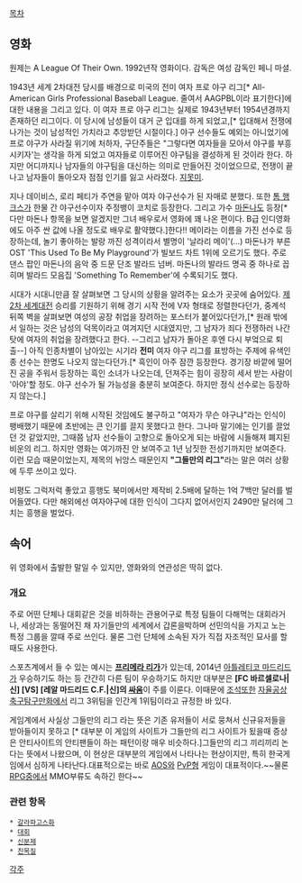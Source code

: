 [[목차]]

== 영화 ==

원제는 A League Of Their Own. 1992년작 영화이다. 감독은 여성 감독인 페니 마셜.

1943년 세계 2차대전 당시를 배경으로 미국의 전미 여자 프로 야구 리그[* All-American Girls Professional Baseball League. 줄여서 AAGPBL이라 표기한다]에 대한 내용을 그리고 있다. 이 여자 프로 야구 리그는 실제로 1943년부터 1954년경까지 존재하던 리그이다. 이 당시에 남성들이 대거 군 입대를 하게 되었고,[* 입대해서 전쟁에 나가는 것이 남성적인 가치라고 추앙받던 시절이다.] 야구 선수들도 예외는 아니었기에 프로 야구가 사라질 위기에 처하자, 구단주들은 "그렇다면 여자들을 모아서 야구를 부흥시키자'는 생각을 하게 되었고 여자들로 이루어진 야구팀을 결성하게 된 것이라 한다. 하지만 어디까지나 남자들의 야구팀을 대신하는 의미로 만들어진 것이었으므로, 전쟁이 끝나고 남자들이 돌아오자 점점 인기를 잃고 사라졌다. [[지못미]].

지나 데이비스, 로리 페티가 주연을 맡아 여자 야구선수가 된 자매로 분했다. 또한 [[톰 행크스]]가 한물 간 야구선수이자 주정뱅이 코치로 등장한다. 그리고 가수 [[마돈나]]도 등장[* 다만 마돈나 항목을 보면 알겠지만 그녀 배우로서 영화에 꽤 나온 편이다. B급 인디영화에도 아주 싼 값에 나올 정도로 배우로 활약했다.]한다!! 메이라는 이름을 가진 선수로 등장하는데, 놀기 좋아하는 발랑 까진 성격이라서 별명이 '날라리 메이'(...) 마돈나가 부른 OST 'This Used To Be My Playground'가 빌보드 차트 1위에 오르기도 했다. 주로 댄스 팝인 마돈나의 음악 중 드문 단조 발라드 넘버. 마돈나의 발라드 명곡 중 하나로 꼽히며 발라드 모음집 'Something To Remember'에 수록되기도 했다.

시대가 시대니만큼 잘 살펴보면 그 당시의 상황을 알려주는 요소가 곳곳에 숨어있다. [[제2차 세계대전]] 승리를 기원하기 위해 경기 시작 전에 V자 형태로 정렬한다던가, 중계석 뒤쪽 벽을 살펴보면 여성의 공장 취업을 장려하는 포스터가 붙어있다던가,[* 원래 밖에서 일하는 것은 남성의 덕목이라고 여겨지던 시대였지만, 그 남자가 죄다 전쟁하러 나간 탓에 여자의 취업을 장려했다고 한다. --그리고 남자가 돌아온 후엔 다시 부엌으로 퇴출--] 아직 인종차별이 남아있는 시기라 '''전미''' 여자 야구 리그를 표방하는 주제에 유색인종 선수는 한명도 나오지 않는다던가.[* 흑인이 아주 잠깐 등장한다. 경기장 바깥에 떨어진 공을 주워서 등장하는 흑인 소녀가 나오는데, 던져주는 힘이 굉장히 세서 받는 사람이 '아야'할 정도. 야구 선수가 될 가능성을 충분히 보여준다. 하지만 정식 선수로는 등장하지 않는다.]

프로 야구를 살리기 위해 시작된 것임에도 불구하고 "여자가 무슨 야구냐"라는 인식이 팽배했기 때문에 초반에는 큰 인기를 끌지 못했다고 한다. 그나마 말기에는 인기를 끌었던 것 같았지만, 그때쯤 남자 선수들이 고향으로 돌아오게 되는 바람에 시들해져 폐지된 비운의 리그. 하지만 영화는 여기까진 안 보여주고 1년 남짓한 전성기까지만 보여준다. 이런 모습 때문이었는지, 제목의 뉘앙스 때문인지 '''"그들만의 리그"'''라는 말은 여러 상황에 두루 쓰이고 있다.

비평도 그럭저럭 좋았고 흥행도 북미에서만 제작비 2.5배에 달하는 1억 7백만 달러를 벌어들였다. 다만 해외에선 여자야구에 대한 인식이 그다지 없어서인지 2490만 달러에 그치는 흥행을 벌었다. 

== 속어 ==
위 영화에서 출발한 말일 수 있지만, 영화와의 연관성은 딱히 없다.

=== 개요 ===
주로 어떤 단체나 대회같은 것을 비하하는 관용어구로 특정 팀들이 다해먹는 대회라거나, 세상과는 동떨어진 채 자기들만의 세계에서 갑론을박하며 선민의식을 가지고 노는 특정 그룹을 깔때 주로 쓰인다. 물론 그런 단체에 소속된 자가 직접 자조적인 묘사를 할때도 사용한다.

스포츠계에서 들 수 있는 예시는 '''[[프리메라 리가]]'''가 있는데, 2014년 [[아틀레티코 마드리드]]가 우승하기도 하는 등 간간히 다른 팀이 우승하기도 하지만 대부분은 '''[FC 바르셀로나|신] [VS] [레알 마드리드 C.F.|신]의 [[엘 클라시코|싸움]]'''이 주를 이룬다. 이때문에 [[조석(만화가)|조석]]또한 [[자율공상축구탐구만화]]에서 리그 3위팀을 인간계 1위팀이라고 규정한 바 있다.

게임계에서 사실상 그들만의 리그 라는 뜻은 기존 유저들이 서로 뭉쳐서 신규유저들을 받아들이지 못하고 [* 대부분 이 게임의 사이트가 그들만의 리그 사이트가 됬을때 증상은 안티사이트의 안티팬들이 하는 패턴이랑 매우 비슷하다.]그들만의 리그 끼리끼리 논다는 뜻에서 나왔으며, 이 현상은 대부분의 게임에서 나타나는 현상이지만, 특히 한국게임에서 심하게 나타난다.대표적으로는 바로 [[AOS]]와 [[PvP]]형 게임이 대표적이다.~~물론 [[RPG]]중에서 MMO부류도 속하긴 한다~~
=== 관련 항목 === 
 * [[갈라파고스화]]
 * [[대회]]
 * [[신분제]]
 * [[친목질]]

[[각주]]
